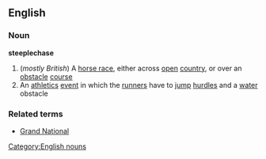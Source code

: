 ==English==
===Noun===
{{wikipedia}}
'''steeplechase'''
#(''mostly British'') A [[horse race]], either across [[open]] [[country]], or over an [[obstacle]] [[course]]
#An [[athletics]] [[event]] in which the [[runner]]s have to [[jump]] [[hurdle]]s and a [[water]] obstacle
===Related terms===
*[[Grand National]]
[[Category:English nouns]]